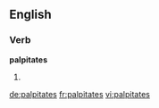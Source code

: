 ==English==

===Verb===
'''palpitates'''

# {{third-person singular of|palpitate}}

[[de:palpitates]]
[[fr:palpitates]]
[[vi:palpitates]]